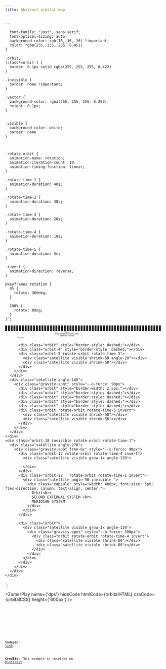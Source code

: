 ```yaml
---
title: Abstract orbital map


---
```




      font-family: "Jost", sans-serif;
      font-optical-sizing: auto;
      background-color: rgb(16, 16, 16) !important;
      color: rgba(255, 255, 255, 0.451)
    }

    .orbit,
    [class*=orbit-] {
      border: 0.1px solid rgba(255, 255, 255, 0.422)
    }

    .invisible {
      border: none !important;
    }

    .vector {
      background-color: rgba(255, 255, 255, 0.259);
      height: 0.1px;
    }


    .visible {
      background-color: white;
      border: none
    }



    .rotate-orbit {
      animation-name: rotation;
      animation-iteration-count: 10;
      animation-timing-function: linear;
    }

    .rotate-time-1 {
      animation-duration: 40s;
    }

    .rotate-time-2 {
      animation-duration: 30s;
    }

    .rotate-time-3 {
      animation-duration: 20s;
    }

    .rotate-time-4 {
      animation-duration: 10s;
    }

    .rotate-time-5 {
      animation-duration: 5s;
    }

    .invert {
      animation-direction: reverse;
    }

    @keyframes rotation {
      0% {
        rotate: 360deg;
      }

      100% {
        rotate: 0deg;
      }
    }`;
<div class="bigbang">
  <div class="gravity-spot" style="--o-force: 1000px">
    <div class="orbit-3 invisible">
      <div class="vector grow-4x"></div>
      <div class="vector grow-1.9x inner-orbit"></div>
      <div class="vector grow-3x angle-60"></div>
      <div class="vector grow-3x angle-90"></div>
      <div class="vector grow-4x"></div>
      <div class="vector grow-3x"></div>
      <div class="vector  grow-1.9x inner-orbit"></div>
      <div class="vector grow-3x angle-240"></div>
      <div class="vector grow-5x"></div>
      <div class="vector grow-3x"></div>
    </div>
  </div>
  <div class="gravity-spot" style="--o-force: 90px">
    <div class="orbit " style="border-style: dashed;"></div>
    <div class="orbit  rotate-orbit rotate-time-4">
      <div class="satellite visible shrink-50 angle-320"></div>
    </div>
    <div class="orbit rotate-orbit rotate-time-5">
      <div class="satellite visible shrink-50 angle-20"></div>
    </div>
    <div class="orbit" style="border-style: dashed;"></div>
    <div class="orbit rotate-orbit rotate-time-3">
      <div class="satellite visible shrink-50 angle-120"></div>
    </div>
    <div class="orbit" style="border-style: dashed;"></div>
  </div>
  <div class="gravity-spot uncentered  " style="--o-force: 350px">
    <div class="orbit-1 invisible">
      <div class="satellite angle-270 invisible">
        <div class="gravity-spot uncentered" style="--o-force: 150px">
          <div class="orbit-6"></div>
        </div>
      </div>
    </div>
    <div class="orbit-2 shrink-60 invisible ">
      <div class="satellite angle-270 invisible">
        <div class="gravity-spot uncentered  " style="--o-force: 150px">
          <div class="orbit-10 ">
            <div class="satellite angle-270 invisible rotate-orbit rotate-time-2 invert ">
              <div class="capsule rotate-orbit rotate-time-2" style="width: 400px; font-size: 5px; flex-direction: column; text-align: center;">
                Orbit<br>
                THIRD EXTERNAL ORBITAL PATH<br>
                MERIDIAN SYSTEM
              </div>
            </div>
          </div>
        </div>
      </div>
    </div>
    <div class="orbit-4 shrink-40 invisible">
      <div class="satellite angle-270 invisible">
        <div class="gravity-spot uncentered" style="--o-force: 220px">
          <div class="orbit-12 rotate-orbit rotate-time-2">
            <div class="satellite visible shrink-50 angle-20"></div>
            <div class="satellite visible shrink-20 angle-135"></div>
            <div class="satellite visible shrink-60 angle-210"></div>
          </div>
        </div>
      </div>
    </div>
    <div class="orbit-12 rotate-orbit rotate-time-3">
      <div class="satellite angle-60">
        <div class="gravity-spot from-2x" style="--o-force: 90px">
          <div class="orbit-1" style="background-color: rgba(255, 255, 255, 0.579);">
            <div class="satellite at-center rotate-orbit rotate-time-3 invert">
              <div class="capsule" style="width: 100px; font-size: 5px; flex-direction: column; text-align: center; color: black;">
                PLANET
              </div>
            </div>
          </div>

          <div class="orbit" style="border-style: dashed;"></div>
          <div class="orbit-4" style="border-style: dashed;"></div>
          <div class="orbit-5 rotate-orbit rotate-time-3">
            <div class="satellite visible shrink-50 angle-20"></div>
            <div class="satellite visible shrink-50"></div>
          </div>
        </div>
      </div>
      <div class="satellite angle-145">
        <div class="gravity-spot" style="--o-force: 90px">
          <div class="orbit" style="border-width: 2.5px;"></div>
          <div class="orbit" style="border-style: dashed;"></div>
          <div class="orbit" style="border-style: dashed;"></div>
          <div class="orbit" style="border-style: dashed;"></div>
          <div class="orbit" style="border-style: dashed;"></div>
          <div class="orbit rotate-orbit rotate-time-5 invert">
            <div class="satellite visible shrink-50"></div>
            <div class="satellite visible shrink-50"></div>
          </div>
        </div>
      </div>
    </div>
    <div class="orbit-18 invisible rotate-orbit rotate-time-1">
      <div class="satellite angle-270">
        <div class="gravity-spot from-6x" style="--o-force: 90px">
          <div class="orbit-12 rotate-orbit rotate-time-4 invert">
            <div class="satellite visible grow-1x angle-120">
              
            </div>
          </div>
          <div class="orbit-22   rotate-orbit rotate-time-1 invert">
            <div class="satellite angle-90 invisible ">
              <div class="capsule" style="width: 400px; font-size: 5px; flex-direction: column; text-align: center;">
                Orbit<br>
                SECOND EXTERNAL SYSTEM <br>
                MERIDIAN SYSTEM
              </div>
            </div>
          </div>

          <div class="orbit">
            <div class="satellite visible grow-1x angle-120">
              <div class="gravity-spot" style="--o-force: 300px">
                <div class="orbit rotate-orbit rotate-time-4 invert">
                  <div class="satellite visible shrink-80"></div>
                  <div class="satellite visible shrink-80"></div>
                </div>
              </div>
            </div>
          </div>
        </div>
      </div>
    </div>
  </div>
</div>`;


<ZumerPlay name={'dps'} hideCode htmlCode={orbitalHTML}  cssCode={orbitalCSS} height={'600px'} />

<Tabs>
  <TabItem label="HTML" icon="seti:html" >
    <Code code={orbitalHTML} lang="html" />
  </TabItem>
  <TabItem label="CSS" icon="seti:css">
    <Code code={orbitalCSS} lang="css" />
  </TabItem>
  
</Tabs>

**Codepen**: <a href="https://codepen.io/zircle/pen/eYqwYPB" target="_blank">link</a> 

**Credits**: This example is inspired on <a href="https://pin.it/dP9PlNjFc" target="_blank">Pinterest</a>
